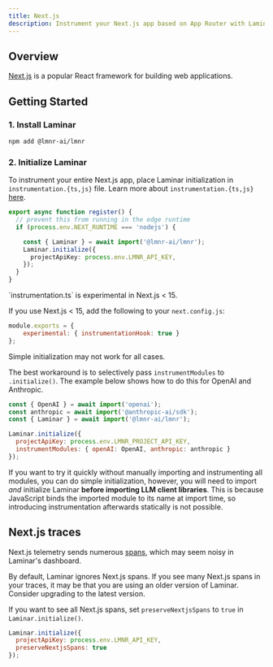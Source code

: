 ```yaml
---
title: Next.js
description: Instrument your Next.js app based on App Router with Laminar
---
```



## Overview

[Next.js](https://nextjs.org/) is a popular React framework for building web applications.

## Getting Started

### 1. Install Laminar

```bash
npm add @lmnr-ai/lmnr
```

### 2. Initialize Laminar

To instrument your entire Next.js app, place Laminar initialization in `instrumentation.{ts,js}` file. Learn more about `instrumentation.{ts,js}` [here](https://nextjs.org/docs/app/building-your-application/optimizing/instrumentation).

```typescript instrumentation.ts
export async function register() {
  // prevent this from running in the edge runtime
  if (process.env.NEXT_RUNTIME === 'nodejs') {

    const { Laminar } = await import('@lmnr-ai/lmnr');
    Laminar.initialize({
      projectApiKey: process.env.LMNR_API_KEY,
    });
  }
}
```

<Note>
`instrumentation.ts` is experimental in Next.js < 15.
</Note>

If you use Next.js < 15, add the following to your `next.config.js`:

```javascript next.config.js
module.exports = {
    experimental: { instrumentationHook: true }
};
```

<Tip>
Simple initialization may not work for all cases.
</Tip>

The best workaround is to selectively pass `instrumentModules` to `.initialize()`.
The example below shows how to do this for OpenAI and Anthropic.

```javascript
const { OpenAI } = await import('openai');
const anthropic = await import('@anthropic-ai/sdk');
const { Laminar } = await import('@lmnr-ai/lmnr');

Laminar.initialize({
  projectApiKey: process.env.LMNR_PROJECT_API_KEY,
  instrumentModules: { openAI: OpenAI, anthropic: anthropic }
});
```

If you want to try it quickly without manually importing and instrumenting all modules,
you can do simple initialization, however, you will need to import _and_ initialize Laminar **before importing LLM client libraries**.
This is because JavaScript binds the imported module to its name at import time, so introducing
instrumentation afterwards statically is not possible.

## Next.js traces

Next.js telemetry sends numerous [spans](https://nextjs.org/docs/app/building-your-application/optimizing/open-telemetry#default-spans-in-nextjs), which may seem noisy in Laminar's dashboard.

By default, Laminar ignores Next.js spans.
If you see many Next.js spans in your traces, it may be that you are using an older version of Laminar. Consider upgrading to the latest version.

If you want to see all Next.js spans, set `preserveNextjsSpans` to `true` in `Laminar.initialize()`.

```javascript
Laminar.initialize({
  projectApiKey: process.env.LMNR_API_KEY,
  preserveNextjsSpans: true
});
```
